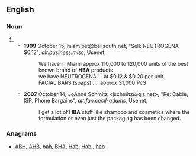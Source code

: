 ==English==
===Noun===
{{en-noun|s}}
#{{abbreviation of|[[health]]-[[and]]-[[beauty]] [[aid]]}}
#*'''1999''' October 15, miamibst@bellsouth.net, "Sell: NEUTROGENA $0.12", ''alt.business.misc'', Usenet,
#*:We have in Miami approx 110,000 to 120,000 units of the best known brand of '''HBA''' products
#*:we have NEUTROGENA ... at $0.12 & $0.20 per unit
#*:FACIAL BARS (soaps) .... approx 31,000 PcS
#*'''2007''' October 14, JoAnne Schmitz <jschmitz@qis.net>, "Re: Cable, ISP, Phone Bargains", ''alt.fan.cecil-adams'', Usenet,
#*:I get a lot of '''HBA''' stuff like shampoo and cosmetics where the formulation or even just the packaging has been changed.

===Anagrams===
* [[ABH#English|ABH]], [[AHB#English|AHB]], [[bah#English|bah]], [[BHA#English|BHA]], [[Hab#English|Hab]], [[Hab.#English|Hab.]], [[hab#English|hab]]